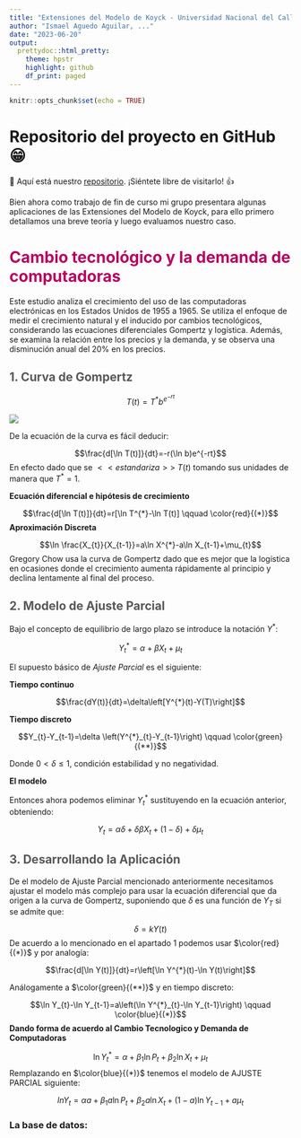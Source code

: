 ```yaml
---
title: "Extensiones del Modelo de Koyck - Universidad Nacional del Callao    Econometria II"
author: "Ismael Aguedo Aguilar, ..."
date: "2023-06-20"
output: 
  prettydoc::html_pretty:
    theme: hpstr 
    highlight: github
    df_print: paged
---
```


```r
knitr::opts_chunk$set(echo = TRUE)
```

# Repositorio del proyecto en GitHub &#128513;

&#127881; Aquí está nuestro [repositorio](https://github.com/Ismael-Aguedo). ¡Siéntete libre de visitarlo! &#128077;


Bien ahora como trabajo de fin de curso mi grupo presentara algunas aplicaciones de las Extensiones del Modelo de Koyck, para ello primero detallamos una breve teoría y luego evaluamos nuestro caso.

# <span style="color:#B4045F">Cambio tecnológico y la demanda de computadoras</span>

Este estudio analiza el crecimiento del uso de las computadoras electrónicas en los Estados Unidos de 1955 a 1965. Se utiliza el enfoque de medir el crecimiento natural y el inducido por cambios tecnológicos, considerando las ecuaciones diferenciales Gompertz y logística. Además, se examina la relación entre los precios y la demanda, y se observa una disminución anual del 20% en los precios.

## <span style="color:#585858">1. Curva de Gompertz </span>

$$T(t)=T^{*}b^{e^{-rt}}$$

![](https://drive.google.com/uc?export=view&id=1xgNFzEdU2li5sQ9cWM8QgIJe9NdHU4uO)

De la ecuación de la curva es fácil deducir:

$$\frac{d[\ln T(t)]}{dt}=-r(\ln b)e^{-rt}$$
En efecto dado que se $<<estandariza>>$  $T(t)$ tomando sus unidades de manera que $T^{*}=1$.

**Ecuación diferencial e hipótesis de crecimiento**

$$\frac{d[\ln T(t)]}{dt}=r[\ln T^{*}-\ln T(t)]  \qquad  \color{red}{(*)}$$
**Aproximación Discreta**

$$\ln \frac{X_{t}}{X_{t-1}}=a\ln X^{*}-a\ln X_{t-1}+\mu_{t}$$
Gregory Chow usa la curva de Gompertz dado que es mejor que la logística en ocasiones donde el crecimiento aumenta rápidamente al principio y declina lentamente al final del proceso.

## <span style="color:#585858">2. Modelo de Ajuste Parcial</span>

Bajo el concepto de equilibrio de largo plazo se introduce la notación $Y^{*}$:

$$Y^{*}_{t}=\alpha+\beta X_{t}+\mu_{t}$$

El supuesto básico de *Ajuste Parcial* es el siguiente:

**Tiempo continuo**

$$\frac{dY(t)}{dt}=\delta\left[Y^{*}(t)-Y(T)\right]$$

**Tiempo discreto**

$$Y_{t}-Y_{t-1}=\delta \left(Y^{*}_{t}-Y_{t-1}\right) \qquad \color{green}{(**)}$$

Donde $0<\delta\leq1$, condición estabilidad y no negatividad.

**El modelo**

Entonces ahora podemos eliminar $Y^{*}_{t}$ sustituyendo en la ecuación anterior, obteniendo:

$$Y_{t}=\alpha\delta+\delta\beta X_{t}+\left(1-\delta\right)+\delta\mu_{t}$$

## <span style="color:#585858">3. Desarrollando la Aplicación</span>

De el modelo de Ajuste Parcial mencionado anteriormente necesitamos ajustar el modelo más complejo para usar la ecuación diferencial que da origen a la curva de Gompertz, suponiendo que $\delta$ es una función de $Y_{T}$ si se admite que:

$$\delta=kY(t)$$
De acuerdo a lo mencionado en el apartado 1 podemos usar $\color{red}{(*)}$ y por analogía:

$$\frac{d[\ln Y(t)]}{dt}=r\left[\ln Y^{*}(t)-\ln Y(t)\right]$$

Análogamente a $\color{green}{(**)}$ y en tiempo discreto:

$$\ln Y_{t}-\ln Y_{t-1}=a\left(\ln Y^{*}_{t}-\ln Y_{t-1}\right)  \qquad \color{blue}{(*)}$$
**Dando forma de acuerdo al Cambio Tecnologico y Demanda de Computadoras**

$$\ln Y^{*}_{t}=\alpha+\beta_{1}\ln P_{t}+\beta_{2}\ln X_{t}+\mu_{t}$$
Remplazando en $\color{blue}{(*)}$ tenemos el modelo de AJUSTE PARCIAL siguiente:

$$ln Y_{t}=\alpha a+\beta_{1}a\ln P_{t}+\beta_{2}a\ln X_{t}+(1-a)\ln Y_{t-1}+a\mu_{t}$$

### La base de datos:

